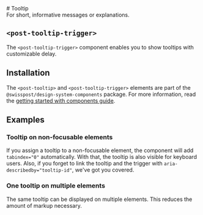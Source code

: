 

<Meta of={TooltipStories} />

<div className="docs-title">
  # Tooltip
  <link-design of={JSON.stringify(TooltipStories)}></link-design>
</div>

<PackageTag meta={meta}/>

<div className="lead">For short, informative messages or explanations.</div>

<Canvas sourceState="shown" of={TooltipStories.Default} />
<Controls of={TooltipStories.Default} />

## `<post-tooltip-trigger>`

The `<post-tooltip-trigger>` component enables you to show tooltips with customizable delay.

<Canvas sourceState="shown" of={TooltipTriggerStories.Default} />
<Controls of={TooltipTriggerStories.Default} />

## Installation

The `<post-tooltip>` and `<post-tooltip-trigger>` elements are part of the `@swisspost/design-system-components` package. For more information, read the [getting started with components guide](/?path=/docs/edfb619b-fda1-4570-bf25-20830303d483--docs).

## Examples

### Tooltip on non-focusable elements

If you assign a tooltip to a non-focusable element, the component will add `tabindex="0"` automatically. With that, the tooltip is also visible for keyboard users. Also, if you forget to link the tooltip and the trigger with `aria-describedby="tooltip-id"`, we've got you covered.

<Canvas of={TooltipStories.NonFocusable} />

### One tooltip on multiple elements

The same tooltip can be displayed on multiple elements. This reduces the amount of markup necessary.

<Canvas of={TooltipStories.Multiple} />
